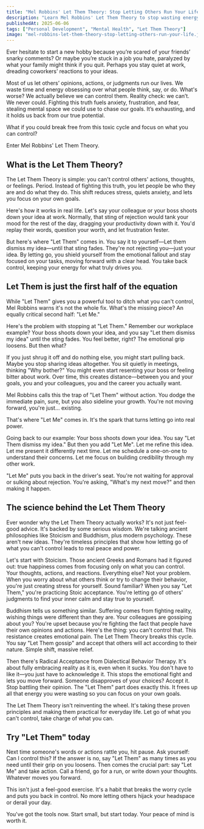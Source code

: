 ```yaml
---
title: "Mel Robbins' Let Them Theory: Stop Letting Others Run Your Life"
description: "Learn Mel Robbins' Let Them Theory to stop wasting energy on what you can't control–what other people think, say or do–and focus on what truly matters to you."
publishedAt: 2025-06-06
tags: ["Personal Development", "Mental Health", "Let Them Theory"]
image: "mel-robbins-let-them-theory-stop-letting-others-run-your-life.jpg"
---
```



<BlogPageLayout frontmatter={frontmatter}>
Ever hesitate to start a new hobby because you’re scared of your friends’ snarky comments? Or maybe you’re stuck in a job you hate, paralyzed by what your family might think if you quit. Perhaps you stay quiet at work, dreading coworkers’ reactions to your ideas.

Most of us let others’ opinions, actions, or judgments run our lives. We waste time and energy obsessing over what people think, say, or do. What's worse? We actually believe we can control them. Reality check: we can’t. We never could. Fighting this truth fuels anxiety, frustration, and fear, stealing mental space we could use to chase our goals. It’s exhausting, and it holds us back from our true potential.

What if you could break free from this toxic cycle and focus on what you can control?

Enter Mel Robbins' Let Them Theory.

## What is the Let Them Theory?

The Let Them Theory is simple: you can't control others' actions, thoughts, or feelings. Period. Instead of fighting this truth, you let people be who they are and do what they do. This shift reduces stress, quiets anxiety, and lets you focus on your own goals.

Here's how it works in real life. Let's say your colleague or your boss shoots down your idea at work. Normally, that sting of rejection would tank your mood for the rest of the day, dragging your productivity down with it. You'd replay their words, question your worth, and let frustration fester.

But here's where "Let Them" comes in. You say it to yourself—Let them dismiss my idea—until that sting fades. They're not rejecting you—just your idea. By letting go, you shield yourself from the emotional fallout and stay focused on your tasks, moving forward with a clear head. You take back control, keeping your energy for what truly drives you.

## Let Them is just the first half of the equation

While "Let Them" gives you a powerful tool to ditch what you can't control, Mel Robbins warns it's not the whole fix. What's the missing piece? An equally critical second half: "Let Me."

Here's the problem with stopping at "Let Them." Remember our workplace example? Your boss shoots down your idea, and you say "Let them dismiss my idea" until the sting fades. You feel better, right? The emotional grip loosens. But then what?

If you just shrug it off and do nothing else, you might start pulling back. Maybe you stop sharing ideas altogether. You sit quietly in meetings, thinking "Why bother?" You might even start resenting your boss or feeling bitter about work. Over time, this creates distance—between you and your goals, you and your colleagues, you and the career you actually want.

Mel Robbins calls this the trap of "Let Them" without action. You dodge the immediate pain, sure, but you also sideline your growth. You're not moving forward, you're just... existing.

That's where "Let Me" comes in. It's the spark that turns letting go into real power.

Going back to our example: Your boss shoots down your idea. You say "Let Them dismiss my idea." But then you add "Let Me". Let me refine this idea. Let me present it differently next time. Let me schedule a one-on-one to understand their concerns. Let me focus on building credibility through my other work.

"Let Me" puts you back in the driver's seat. You're not waiting for approval or sulking about rejection. You're asking, "What's my next move?" and then making it happen.

## The science behind the Let Them Theory

Ever wonder why the Let Them Theory actually works? It's not just feel-good advice. It's backed by some serious wisdom. We're talking ancient philosophies like Stoicism and Buddhism, plus modern psychology. These aren't new ideas. They're timeless principles that show how letting go of what you can't control leads to real peace and power.

Let's start with Stoicism. Those ancient Greeks and Romans had it figured out: true happiness comes from focusing only on what you can control. Your thoughts, actions, and reactions. Everything else? Not your problem. When you worry about what others think or try to change their behavior, you're just creating stress for yourself. Sound familiar? When you say "Let Them," you're practicing Stoic acceptance. You're letting go of others' judgments to find your inner calm and stay true to yourself.

Buddhism tells us something similar. Suffering comes from fighting reality, wishing things were different than they are. Your colleagues are gossiping about you? You're upset because you're fighting the fact that people have their own opinions and actions. Here's the thing: you can't control that. This resistance creates emotional pain. The Let Them Theory breaks this cycle. You say "Let Them gossip" and accept that others will act according to their nature. Simple shift, massive relief.

Then there's Radical Acceptance from Dialectical Behavior Therapy. It's about fully embracing reality as it is, even when it sucks. You don't have to like it—you just have to acknowledge it. This stops the emotional fight and lets you move forward. Someone disapproves of your choices? Accept it. Stop battling their opinion. The "Let Them" part does exactly this. It frees up all that energy you were wasting so you can focus on your own goals.

The Let Them Theory isn't reinventing the wheel. It's taking these proven principles and making them practical for everyday life. Let go of what you can't control, take charge of what you can.

## Try "Let Them" today

Next time someone's words or actions rattle you, hit pause. Ask yourself: Can I control this? If the answer is no, say "Let Them" as many times as you need until their grip on you loosens. Then comes the crucial part: say "Let Me" and take action. Call a friend, go for a run, or write down your thoughts. Whatever moves you forward.

This isn't just a feel-good exercise. It's a habit that breaks the worry cycle and puts you back in control. No more letting others hijack your headspace or derail your day.

You've got the tools now. Start small, but start today. Your peace of mind is worth it.

</BlogPageLayout>
